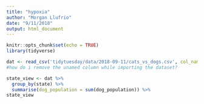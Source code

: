 ```yaml
---
title: "hypoxia"
author: "Morgan Llufrio"
date: "9/11/2018"
output: html_document
---
```


```r
knitr::opts_chunk$set(echo = TRUE)
library(tidyverse)
```


```r
dat <- read_csv('tidytuesday/data/2018-09-11/cats_vs_dogs.csv', col_names = TRUE)
#how do i remove the unamed column while importing the dataset? 
```

```r
state_view <- dat %>%
  group_by(state) %>%
  summarise(dog_population = sum(dog_population)) %>%
state_view  
```


